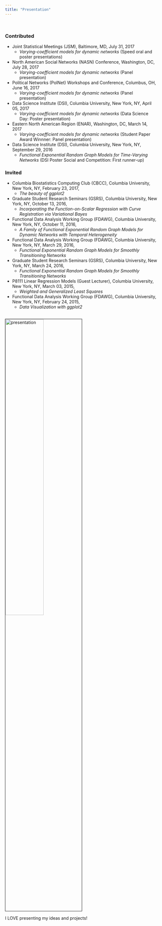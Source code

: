 ```yaml
---
title: "Presentation"
---
```


<br> 

### Contributed

* Joint Statistical Meetings (JSM), Baltimore, MD, July 31, 2017 
    + *Varying-coefficient models for dynamic networks* (Speed oral and poster presentations)
* North American Social Networks (NASN) Conference, Washington, DC, July 28, 2017
    + *Varying-coefficient models for dynamic networks* (Panel presentation)
* Political Networks (PolNet) Workshops and Conference, Columbus, OH, June 16, 2017 
    + *Varying-coefficient models for dynamic networks* (Panel presentation)
* Data Science Institute (DSI), Columbia University, New York, NY, April 05, 2017
    + *Varying-coefficient models for dynamic networks* (Data Science Day: Poster presentation)
* Eastern North American Region (ENAR), Washington, DC, March 14, 2017
    + *Varying-coefficient models for dynamic networks* (Student Paper Award Winnner: Panel presentation)
* Data Science Institute (DSI), Columbia University, New York, NY, September 29, 2016
    + *Functional Exponential Random Graph Models for Time-Varying Networks* (DSI Poster Social and Competition: First runner-up)
    
### Invited

* Columbia Biostatistics Computing Club (CBCC), Columbia University, New York, NY, February 23, 2017,
    + *The beauty of ggplot2*

* Graduate Student Research Seminars (GSRS), Columbia University, New York, NY, October 13, 2016, 
    + *Incorporating the Function-on-Scalar Regression with Curve Registration via Variational Bayes*

* Functional Data Analysis Working Group (FDAWG), Columbia University, New York, NY, October 11, 2016,
    + *A Family of Functional Exponential Random Graph Models for Dynamic Networks with Temporal Heterogeneity*

* Functional Data Analysis Working Group (FDAWG), Columbia University, New York, NY, March 29, 2016,
    + *Functional Exponential Random Graph Models for Smoothly Transitioning Networks*

* Graduate Student Research Seminars (GSRS), Columbia University, New York, NY, March 24, 2016, 
    + *Functional Exponential Random Graph Models for Smoothly Transitioning Networks*

* P8111 Linear Regression Models (Guest Lecturer), Columbia University, New York, NY, March 03, 2015,
    + *Weighted and Generalized Least Squares*

* Functional Data Analysis Working Group (FDAWG), Columbia University, New York, NY, February 24, 2015, 
    + *Data Visualization with ggplot2*
    
<br><img src="image/DSI.jpg" alt="presentation" style="width:50%; border:1px solid"><br>

I LOVE presenting my ideas and projects!


